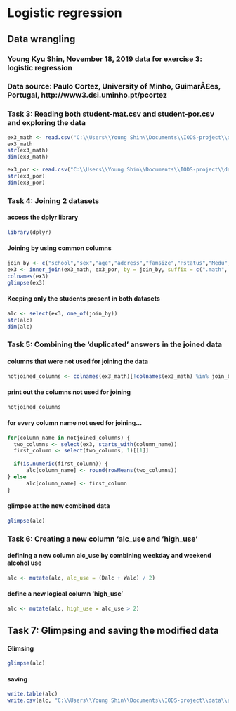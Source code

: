 # Logistic regression #

## Data wrangling ##

### Young Kyu Shin, November 18, 2019 data for exercise 3: logistic regression ###

### Data source: Paulo Cortez, University of Minho, GuimarÃ£es, Portugal, http://www3.dsi.uminho.pt/pcortez ###


### Task 3: Reading both student-mat.csv and student-por.csv and exploring the data ###
```r
ex3_math <- read.csv("C:\\Users\\Young Shin\\Documents\\IODS-project\\data\\student-mat.csv", sep = ";")
ex3_math
str(ex3_math)
dim(ex3_math)

ex3_por <- read.csv("C:\\Users\\Young Shin\\Documents\\IODS-project\\data\\student-por.csv", sep = ";")
str(ex3_por)
dim(ex3_por)
```



### Task 4: Joining 2 datasets ###

#### access the dplyr library ####
```r
library(dplyr) 
```

#### Joining by using common columns ####

```r
join_by <- c("school","sex","age","address","famsize","Pstatus","Medu","Fedu","Mjob","Fjob","reason","nursery","internet")
ex3 <- inner_join(ex3_math, ex3_por, by = join_by, suffix = c(".math", ".por"))
colnames(ex3)
glimpse(ex3)
```

#### Keeping only the students present in both datasets ####
```r
alc <- select(ex3, one_of(join_by))
str(alc)
dim(alc)
```

### Task 5: Combining the 'duplicated' answers in the joined data ###

#### columns that were not used for joining the data ####

```r
notjoined_columns <- colnames(ex3_math)[!colnames(ex3_math) %in% join_by]
```

#### print out the columns not used for joining ####
```r
notjoined_columns
```

#### for every column name not used for joining...####
```r
for(column_name in notjoined_columns) {
  two_columns <- select(ex3, starts_with(column_name))
  first_column <- select(two_columns, 1)[[1]]
  
  if(is.numeric(first_column)) {
      alc[column_name] <- round(rowMeans(two_columns))
} else
      alc[column_name] <- first_column
}
```

#### glimpse at the new combined data ####
```r
glimpse(alc)
```


### Task 6: Creating a new column 'alc_use and 'high_use' ###

#### defining a new column alc_use by combining weekday and weekend alcohol use ####
```r
alc <- mutate(alc, alc_use = (Dalc + Walc) / 2)
```

#### define a new logical column 'high_use' ####
```r
alc <- mutate(alc, high_use = alc_use > 2)
```


## Task 7: Glimpsing and saving the modified data ##

#### Glimsing ####
```r
glimpse(alc)
```

#### saving ####
```r
write.table(alc)
write.csv(alc, "C:\\Users\\Young Shin\\Documents\\IODS-project\\data\\alc.csv")
```

